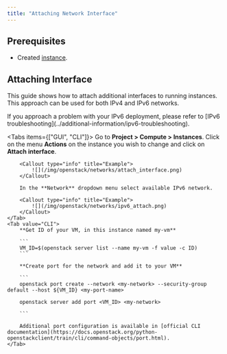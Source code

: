 ```yaml
---
title: "Attaching Network Interface"
---
```




## Prerequisites

- Created [instance](../getting-started/creating-first-infrastructure).

## Attaching Interface

This guide shows how to attach additional interfaces to running instances. This approach can be used for both IPv4 and IPv6 networks.

<Callout type="info" title="Info">
    If you approach a problem with your IPv6 deployment, please refer to [IPv6 troubleshooting](../additional-information/ipv6-troubleshooting).
</Callout>

<Tabs items={["GUI", "CLI"]}>
    <Tab value="GUI">
        Go to **Project &gt; Compute &gt;  Instances**. Click on the menu **Actions** on the instance you wish to change and click on **Attach interface**.

        <Callout type="info" title="Example">
            ![](/img/openstack/networks/attach_interface.png)
        </Callout>

        In the **Network** dropdown menu select available IPv6 network.

        <Callout type="info" title="Example">
            ![](/img/openstack/networks/ipv6_attach.png)
        </Callout>
    </Tab>
    <Tab value="CLI">
        **Get ID of your VM, in this instance named my-vm**

        ```
        VM_ID=$(openstack server list --name my-vm -f value -c ID)
        ```

        **Create port for the network and add it to your VM**

        ```
        openstack port create --network <my-network> --security-group default --host ${VM_ID} <my-port-name>

        openstack server add port <VM_ID> <my-network>

        ```

        Additional port configuration is available in [official CLI documentation](https://docs.openstack.org/python-openstackclient/train/cli/command-objects/port.html).
    </Tab>
</Tabs>
